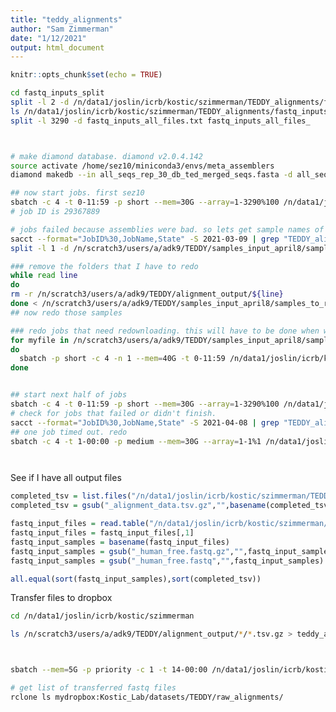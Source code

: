 ```yaml
---
title: "teddy_alignments"
author: "Sam Zimmerman"
date: "1/12/2021"
output: html_document
---
```


```r
knitr::opts_chunk$set(echo = TRUE)
```

```bash
cd fastq_inputs_split
split -l 2 -d /n/data1/joslin/icrb/kostic/szimmerman/TEDDY_alignments/fastq_inputs.txt fastq_inputs_
ls /n/data1/joslin/icrb/kostic/szimmerman/TEDDY_alignments/fastq_inputs_split/fastq_inputs_* > fastq_inputs_all_files.txt
split -l 3290 -d fastq_inputs_all_files.txt fastq_inputs_all_files_



# make diamond database. diamond v2.0.4.142
source activate /home/sez10/miniconda3/envs/meta_assemblers
diamond makedb --in all_seqs_rep_30_db_ted_merged_seqs.fasta -d all_seqs_rep_30_db_ted_merged_seqs_db

## now start jobs. first sez10
sbatch -c 4 -t 0-11:59 -p short --mem=30G --array=1-3290%100 /n/data1/joslin/icrb/kostic/szimmerman/TEDDY_alignments/TEDDY_alignment_job_array.bash /n/data1/joslin/icrb/kostic/szimmerman/TEDDY_alignments/fastq_inputs_split/fastq_inputs_all_files_00 /n/scratch3/users/a/adk9/TEDDY/alignment_output /n/scratch3/users/a/adk9/TEDDY/all_seqs_rep_30_db_ted_merged_seqs_db.dmnd /n/scratch3/users/a/adk9/TEDDY/all_seqs_rep_30_db_ted_merged_seqs.fasta 
# job ID is 29367889

# jobs failed because assemblies were bad. so lets get sample names of failed files to redo
sacct --format="JobID%30,JobName,State" -S 2021-03-09 | grep "TEDDY_ali+" | grep -v "COMPLETED" | awk '{print $1}' | cut -d '_' -f2 | while read line; do sed "${line}q;d" /n/data1/joslin/icrb/kostic/szimmerman/TEDDY_alignments/fastq_inputs_split/fastq_inputs_all_files_00; done | while read line; do cat $line; done | awk -F '/' '{print $NF}' | cut -d '_' -f1 > /n/scratch3/users/a/adk9/TEDDY/samples_input_april8/samples_to_redo_april8
split -l 1 -d /n/scratch3/users/a/adk9/TEDDY/samples_input_april8/samples_to_redo_april8 samples_to_redo_april8_

### remove the folders that I have to redo
while read line
do
rm -r /n/scratch3/users/a/adk9/TEDDY/alignment_output/${line}
done < /n/scratch3/users/a/adk9/TEDDY/samples_input_april8/samples_to_redo_april8
## now redo those samples

### redo jobs that need redownloading. this will have to be done when we get access back
for myfile in /n/scratch3/users/a/adk9/TEDDY/samples_input_april8/samples_to_redo_april8_*
do
  sbatch -p short -c 4 -n 1 --mem=40G -t 0-11:59 /n/data1/joslin/icrb/kostic/szimmerman/TEDDY_alignments/align_and_preprocess.bash ${myfile} /n/scratch3/users/a/adk9/TEDDY/alignment_output /home/sez10/kostic_lab/gene_catalogue/files_for_gene_catalogue/adapters.fa /home/sez10/kostic_lab/gene_catalogue/files_for_gene_catalogue/GRCh38/GRCh38.primary_assembly.genome.bitmask /home/sez10/kostic_lab/gene_catalogue/files_for_gene_catalogue/GRCh38/GRCh38.primary_assembly.genome.srprism /n/scratch3/users/a/adk9/TEDDY/tmp 4 /n/scratch3/users/a/adk9/TEDDY/all_seqs_rep_30_db_ted_merged_seqs_db.dmnd /n/scratch3/users/a/adk9/TEDDY/all_seqs_rep_30_db_ted_merged_seqs.fasta
done


## start next half of jobs
sbatch -c 4 -t 0-11:59 -p short --mem=30G --array=1-3290%100 /n/data1/joslin/icrb/kostic/szimmerman/TEDDY_alignments/TEDDY_alignment_job_array.bash /n/data1/joslin/icrb/kostic/szimmerman/TEDDY_alignments/fastq_inputs_split/fastq_inputs_all_files_01 /n/scratch3/users/a/adk9/TEDDY/alignment_output /n/scratch3/users/a/adk9/TEDDY/all_seqs_rep_30_db_ted_merged_seqs_db.dmnd /n/scratch3/users/a/adk9/TEDDY/all_seqs_rep_30_db_ted_merged_seqs.fasta # job ID is 31050058
# check for jobs that failed or didn't finish.
sacct --format="JobID%30,JobName,State" -S 2021-04-08 | grep "TEDDY_ali+" | grep -v "COMPLETED" | awk '{print $1}' | cut -d '_' -f2 | while read line; do sed "${line}q;d" /n/data1/joslin/icrb/kostic/szimmerman/TEDDY_alignments/fastq_inputs_split/fastq_inputs_all_files_01; done > /n/scratch3/users/a/adk9/TEDDY/fastq_inputs_redo_april15.txt
## one job timed out. redo
sbatch -c 4 -t 1-00:00 -p medium --mem=30G --array=1-1%1 /n/data1/joslin/icrb/kostic/szimmerman/TEDDY_alignments/TEDDY_alignment_job_array.bash /n/scratch3/users/a/adk9/TEDDY/fastq_inputs_redo_april15.txt /n/scratch3/users/a/adk9/TEDDY/alignment_output /n/scratch3/users/a/adk9/TEDDY/all_seqs_rep_30_db_ted_merged_seqs_db.dmnd /n/scratch3/users/a/adk9/TEDDY/all_seqs_rep_30_db_ted_merged_seqs.fasta




```


See if I have all output files

```r
completed_tsv = list.files("/n/data1/joslin/icrb/kostic/szimmerman/TEDDY_alignments/count_files",pattern=".tsv.gz",recursive = T)
completed_tsv = gsub("_alignment_data.tsv.gz","",basename(completed_tsv))

fastq_input_files = read.table("/n/data1/joslin/icrb/kostic/szimmerman/TEDDY_alignments/fastq_inputs.txt",stringsAsFactors = F)
fastq_input_files = fastq_input_files[,1]
fastq_input_samples = basename(fastq_input_files)
fastq_input_samples = gsub("_human_free.fastq.gz","",fastq_input_samples)
fastq_input_samples = gsub("_human_free.fastq","",fastq_input_samples)

all.equal(sort(fastq_input_samples),sort(completed_tsv))
```

Transfer files to dropbox

```bash

cd /n/data1/joslin/icrb/kostic/szimmerman

ls /n/scratch3/users/a/adk9/TEDDY/alignment_output/*/*.tsv.gz > teddy_alignment_output.txt



sbatch --mem=5G -p priority -c 1 -t 14-00:00 /n/data1/joslin/icrb/kostic/szimmerman/transfer_files_to_dropbox.bash teddy_alignment_output.txt Kostic_Lab/datasets/TEDDY/raw_alignments

# get list of transferred fastq files
rclone ls mydropbox:Kostic_Lab/datasets/TEDDY/raw_alignments/
```


